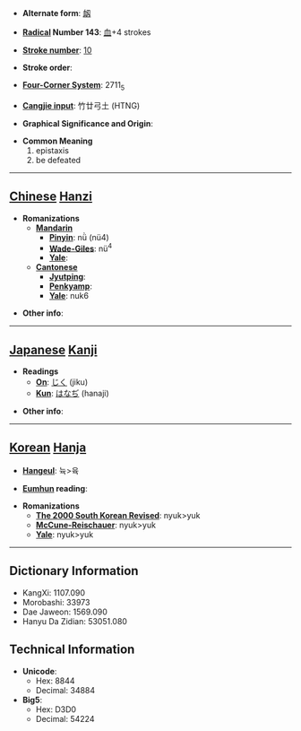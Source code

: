 * '''Alternate form''': [[衂]]

* '''[[Wiktionary:Chinese radical index| Radical]] Number 143''': [[Wiktionary:Chinese radical index 血|血]]+4 strokes

* '''[[Wiktionary:Chinese total strokes index|Stroke number]]''': [[Wiktionary:Chinese total strokes index 10|10]]

* '''Stroke order''': 

* '''[[Wiktionary:Chinese four corner index|Four-Corner System]]''': 2711<sub>5</sub>

* '''[[Wiktionary:Chinese Cangjie index|Cangjie input]]''': 竹廿弓土 (HTNG)

* '''Graphical Significance and Origin''': 

* '''Common Meaning'''
*#epistaxis
*# be defeated


----

== [[Chinese]] [[Hanzi]] ==

* '''Romanizations'''
** '''[[Mandarin]]'''
*** '''[[Pinyin]]''': nǜ (nü4)
*** '''[[Wade-Giles]]''': nü<sup>4</sup>
*** '''[[Yale]]''': 
** '''[[Cantonese]]'''
*** '''[[Jyutping]]''':
*** '''[[Penkyamp]]''': 
*** '''[[Yale]]''': nuk6

* '''Other info''': 

----

== [[Japanese]] [[Kanji]] ==

* '''Readings'''
** '''[[On]]''': [[じく]] (jiku)
** '''[[Kun]]''': [[はなぢ]] (hanaji)

* '''Other info''':  

----

== [[Korean]] [[Hanja]] ==

* '''[[Hangeul]]''': 뉵>육

* '''[[Eumhun]] reading''': 

* '''Romanizations'''
** '''[[The 2000 South Korean Revised Romanization|The 2000 South Korean Revised]]''': nyuk>yuk
** '''[[McCune-Reischauer]]''': nyuk>yuk
** '''[[Yale]]''': nyuk>yuk

----

== Dictionary Information ==

* KangXi: 1107.090
* Morobashi: 33973
* Dae Jaweon: 1569.090
* Hanyu Da Zidian: 53051.080

== Technical Information ==

* '''Unicode''':
** Hex: 8844
** Decimal: 34884
* '''Big5''':
** Hex: D3D0
** Decimal: 54224
